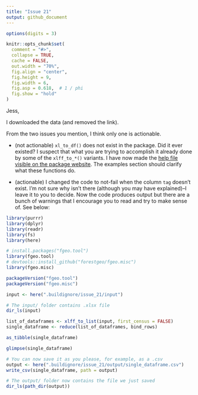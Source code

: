```yaml
---
title: "Issue 21"
output: github_document
---
```


```r
options(digits = 3)

knitr::opts_chunk$set(
  comment = "#>",
  collapse = TRUE,
  cache = FALSE,
  out.width = "70%",
  fig.align = "center",
  fig.height = 9,
  fig.width = 6,
  fig.asp = 0.618,  # 1 / phi
  fig.show = "hold"
)
```

Jess,

I downloaded the data (and removed the link).

From the two issues you mention, I think only one is actionable. 

* (not actionable) `xl_to_df()` does not exist in the package. Did it ever existed? I suspect that what you are trying to accomplish it already done by some of the `xlff_to_*()` variants. I have now made the [help file visible on the package website](https://forestgeo.github.io/fgeo.misc/reference/xlff_to_output.html). The examples section should clarify what these functions do.

* (actionable) I changed the code to not-fail when the column `tag` doesn't exist. I'm not sure why isn't there (although you may have explained)--I leave it to you to decide. Now the code produces output but there are a bunch of warnings that I encourage you to read and try to make sense of. See below:

```r
library(purrr)
library(dplyr)
library(readr)
library(fs)
library(here)

# install.packages("fgeo.tool")
library(fgeo.tool)
# devtools::install_github("forestgeo/fgeo.misc")
library(fgeo.misc)

packageVersion("fgeo.tool")
packageVersion("fgeo.misc")

input <- here(".buildignore/issue_21/input")

# The input/ folder contains .xlsx file
dir_ls(input)

list_of_dataframes <- xlff_to_list(input, first_census = FALSE)
single_dataframe <- reduce(list_of_dataframes, bind_rows)

as_tibble(single_dataframe)

glimpse(single_dataframe)

# You can now save it as you please, for example, as a .csv
output <- here(".buildignore/issue_21/output/single_dataframe.csv")
write_csv(single_dataframe, path = output)

# The output/ folder now contains the file we just saved
dir_ls(path_dir(output))
```

